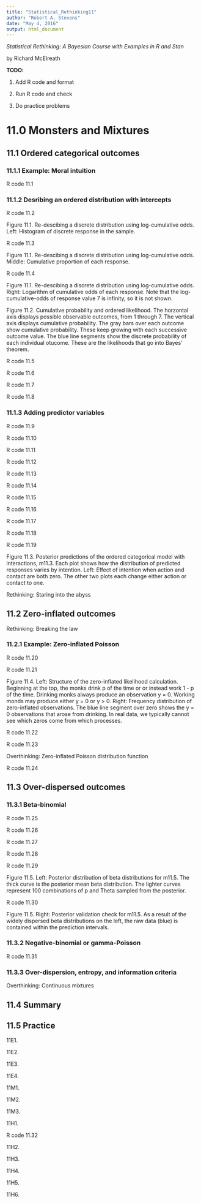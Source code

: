 ```yaml
---
title: "Statistical_Rethinking11"
author: "Robert A. Stevens"
date: "May 4, 2016"
output: html_document
---
```


*Statistical Rethinking: A Bayesian Course with Examples in R and Stan*

by Richard McElreath

**TODO:**

1. Add R code and format

2. Run R code and check

3. Do practice problems

# 11.0 Monsters and Mixtures  

## 11.1 Ordered categorical outcomes  

### 11.1.1 Example: Moral intuition

R code 11.1

### 11.1.2 Desribing an ordered distribution with intercepts

R code 11.2

Figure 11.1. Re-descibing a discrete distribution using log-cumulative odds. Left: Histogram of discrete response in the sample. 

R code 11.3

Figure 11.1. Re-descibing a discrete distribution using log-cumulative odds. Middle: Cumulative proportion of each response. 

R code 11.4

Figure 11.1. Re-descibing a discrete distribution using log-cumulative odds. Right: Logarithm of cumulative odds of each response. Note that the log-cumulative-odds of response value 7 is infinity, so it is not shown.

Figure 11.2. Cumulative probability and ordered likelihood. The horzontal axis displays possible observable outcomes, from 1 through 7. The vertical axis displays cumulative probability. The gray bars over each outcome show cumulative probability. These keep growing with each successive outcome value. The blue line segments show the discrete probability of each individual otucome. These are the likelihoods that go into Bayes' theorem.

R code 11.5

R code 11.6

R code 11.7

R code 11.8

### 11.1.3 Adding predictor variables

R code 11.9

R code 11.10

R code 11.11

R code 11.12

R code 11.13

R code 11.14

R code 11.15

R code 11.16

R code 11.17

R code 11.18

R code 11.19

Figure 11.3. Posterior predictions of the ordered categorical model with interactions, m11.3. Each plot shows how the distribution of predicted responses varies by intention. Left: Effect of intention when action and contact are both zero. The other two plots each change either action or contact to one.

Rethinking: Staring into the abyss

## 11.2 Zero-inflated outcomes  

Rethinking: Breaking the law

### 11.2.1 Example: Zero-inflated Poisson

R code 11.20

R code 11.21

Figure 11.4. Left: Structure of the zero-inflated likelihood calculation. Beginning at the top, the monks drink p of the time or or instead work 1 - p of the time. Drinking monks always produce an observation y = 0. Working monds may produce either y = 0 or y > 0. Right: Frequency distribution of zero-inflated observations. The blue line segment over zero shows the y = 0 observations that arose from drinking. In real data, we typically cannot see which zeros come from which processes.

R code 11.22

R code 11.23

Overthinking: Zero-inflated Poisson distribution function

R code 11.24

## 11.3 Over-dispersed outcomes  

### 11.3.1 Beta-binomial

R code 11.25

R code 11.26

R code 11.27

R code 11.28

R code 11.29

Figure 11.5. Left: Posterior distribution of beta distributions for m11.5. The thick curve is the posterior mean beta distribution. The lighter curves represent 100 combinations of p and Theta sampled from the posterior.

R code 11.30

Figure 11.5. Right: Posterior validation check for m11.5. As a result of the widely dispersed beta distributions on the left, the raw data (blue) is contained within the prediction intervals.

### 11.3.2 Negative-binomial or gamma-Poisson

R code 11.31

### 11.3.3 Over-dispersion, entropy, and information criteria

Overthinking: Continuous mixtures

## 11.4 Summary  

## 11.5 Practice  

11E1.

11E2.

11E3.

11E4.

11M1.

11M2.

11M3.

11H1.

R code 11.32

11H2.

11H3.

11H4.

11H5.

11H6.
